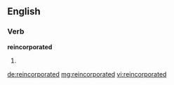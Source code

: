 ==English==

===Verb===
'''reincorporated'''

# {{past of|[[reincorporate]]}}

[[de:reincorporated]]
[[mg:reincorporated]]
[[vi:reincorporated]]